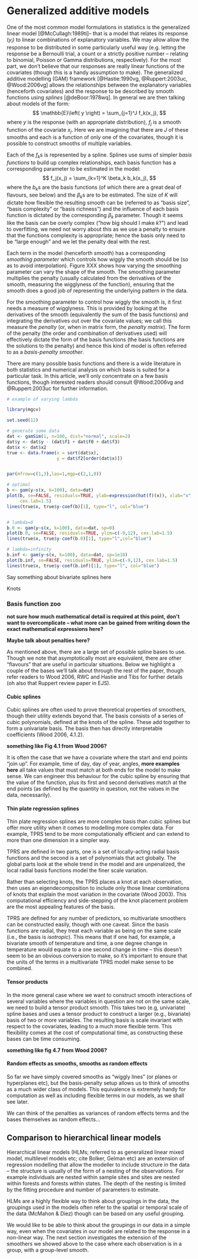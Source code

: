# Generalized additive models

One of the most common model formulations in statistics is the generalized linear model [@McCullagh:1989ti]-- that is a model that relates its response ($y_i$) to linear combinations of explanatory variables. We may allow allow the response to be distributed in some particularly useful way (e.g. letting the response be a Bernoulli trial, a count or a strictly positive number -- relating to binomial, Poisson or Gamma distributions, respectively). For the most part, we don't believe that our responses are really linear functions of the covariates (though this is a handy assumption to make). The generalized additive modelling (GAM) framework [@Hastie:1990vg, @Ruppert:2003uc, @Wood:2006vg] allows the relationships between the explanatory variables (henceforth covariates) and the response to be described by smooth functions using *splines* [@deBoor:1978wq]. In general we are then talking about models of the form:
$$
\mathbb{E}\left( y \right) = \sum_{j=1}^J f_k(x_j),
$$
where $y$ is the response (with an appropriate distribution), $f_j$ is a smooth function of the covariate $x_j$. Here we are imagining that there are $J$ of these smooths and each is a function of only one of the covariates, though it is possible to construct smooths of multiple variables.

Each of the $f_k$s is represented by a spline. Splines use sums of simpler *basis functions* to build up complex relationships, each basis function has a corresponding parameter to be estimated in the model:
$$
f_j(x_j) = \sum_{k=1}^K \beta_k b_k(x_j),
$$
where the $b_k$s are the basis functions (of which there are a great deal of flavours, see below) and the $\beta_k$s are to be estimated. The size of $K$ will dictate how flexible the resulting smooth can be (referred to as "basis size", "basis complexity" or "basis richness") and the influence of each basis function is dictated by the corresponding $\beta_k$ parameter. Though it seems like the basis can be overly complex ("how big should I make $k$?") and lead to overfitting, we need not worry about this as we use a penalty to ensure that the functions complexity is appropriate; hence the basis only need to be "large enough" and we let the penalty deal with the rest.

Each term in the model (henceforth *smooth*) has a corresponding *smoothing parameter* which controls how wiggly the smooth should be (so as to avoid interpolation). Figure XXX shows how varying the smoothing parameter can vary the shape of the smooth. The smoothing parameter multiplies the penalty (usually calculated from the derivatives of the smooth, measuring the wigglyness of the function), ensuring that the smooth does a good job of representing the underlying pattern in the data.

For the smoothing parameter to control how wiggly the smooth is, it first needs a measure of wigglyness. This is provided by looking at the derivatives of the smooth (equivalently the sum of the basis functions) and integrating the derivatives out over the covariate values; we call this measure the *penalty* (or, when in matrix form, the *penalty matrix*). The form of the penalty (the order and combination of derivatives used) will effectively dictate the form of the basis functions (the basis functions are the solutions to the penalty) and hence this kind of model is often referred to as a *basis-penalty smoother*.

There are many possible basis functions and there is a wide literature in both statistics and numerical analysis on which basis is suited for a particular task. In this article, we'll only concentrate on a few basis functions, though interested readers should consult @Wood:2006vg and @Ruppert:2003uc for further information.

```r
# example of varying lambda

library(mgcv)

set.seed(12)

# generate some data
dat <- gamSim(1, n=100, dist="normal", scale=2)
dat$y <- dat$y - (dat$f1 + dat$f0 + dat$f3)
dat$x <- dat$x2
true <- data.frame(x = sort(dat$x),
                   y = dat$f2[order(dat$x)])


par(mfrow=c(1,3),las=1,mgp=c(2,1,0))

# optimal
b <- gam(y~s(x, k=100), data=dat)
plot(b, se=FALSE, residuals=TRUE, ylab=expression(hat(f)(x)), xlab="x", ylim=c(-9,12),
     cex.lab=1.5)
lines(true$x, true$y-coef(b)[1], type="l", col="blue")


# lambda=0
b.0 <- gam(y~s(x, k=100), data=dat, sp=0)
plot(b.0, se=FALSE, residuals=TRUE, ylim=c(-9,12), cex.lab=1.5)
lines(true$x, true$y-coef(b.0)[1], type="l",col="blue")

# lambda=infinity
b.inf <- gam(y~s(x, k=100), data=dat, sp=1e10)
plot(b.inf, se=FALSE, residuals=TRUE, ylim=c(-9,12), cex.lab=1.5)
lines(true$x, true$y-coef(b.inf)[1], type="l", col="blue")
```

Say something about bivariate splines here

Knots

### Basis function zoo

**not sure how much mathematical detail is required at this point, don't want to overcomplicate -- what more can be gained from writing down the exact mathematical expressions here?**

**Maybe talk about penalties here?**

As mentioned above, there are a large set of possible spline bases to use. Though we note that asymptotically most are equivalent, there are other "flavours" that are useful in particular situations. Below we highlight a couple of the bases we'll talk about through the rest of the paper, though refer readers to Wood 2006, RWC and Hastie and Tibs for further details (oh also that Ruppert review paper in EJS).


#### Cubic splines

Cubic splines are often used to prove theoretical properties of smoothers, though their utility extends beyond that. The basis consists of a series of cubic polynomials, defined at the knots of the spline. These add together to form a univariate basis. The basis then has directly interpretable coefficients (Wood 2006, 4.1.2).

**something like Fig 4.1 from Wood 2006?**

It is often the case that we have a covariate where the start and end points "join up". For example, time of day, day of year, angles, **more examples here** all take values that must match at both ends for the model to make sense. We can engineer this behaviour for the cubic spline by ensuring that the value of the function, plus its first and second derivatives match at the end points (as defined by the quantity in question, not the values in the data, necessarily).


#### Thin plate regression splines

Thin plate regression splines are more complex basis than cubic splines but offer more utility when it comes to modelling more complex data. For example, TPRS tend to be more computationally efficient and can extend to more than one dimension in a simpler way.

TPRS are defined in two parts, one is a set of locally-acting radial basis functions and the second is a set of polynomials that act globally. The global parts look at the whole trend in the model and are unpenalized, the local radial basis functions model the finer scale variation.

Rather than selecting knots, the TPRS places a knot at each observation, then uses an eigendecomposition to include only those linear combinations of knots that explain the most variation in the covariate (Wood 2003). This computational efficiency and side-stepping of the knot placement problem are the most appealing features of the basis.

TPRS are defined for any number of predictors, so multivariate smoothers can be constructed easily, though with one caveat. Since the basis functions are radial, they treat each variable as being on the same scale (i.e., the basis is *isotropic*). This means that if one had, for example, a bivariate smooth of temperature and time, a one degree change in temperature would equate to a one second change in time -- this doesn't seem to be an obvious conversion to make, so it's important to ensure that the units of the terms in a multivariate TPRS model make sense to be combined.

#### Tensor products

In the more general case where we want to construct smooth interactions of several variables where the variables in question are not on the same scale, we need to build a tensor product smooth. This takes two (e.g, univariate) spline bases and uses a tensor product to construct a larger (e.g., bivariate) basis of two or more variables. The resulting basis is scale invariant with respect to the covariates, leading to a much more flexible term. This flexibility comes at the cost of computational time, as constructing these bases can be time consuming.

**something like fig 4.7 from Wood 2006?**




#### Random effects as smooths, smooths as random effects

So far we have simply covered smooths as "wiggly lines" (or planes or hyperplanes etc), but the basis-penalty setup allows us to think of smooths as a much wider class of models. This equivalence is extremely handy for computation as well as including flexible terms in our models, as we shall see later.

We can think of the penalties as variances of random effects terms and the bases themselves as random effects...

## Comparison to hierarchical linear models

Hierarchical linear models (HLMs; referred to as generalized linear mixed model, multilevel models etc; cite Bolker, Gelman etc) are an extension of regression modelling that allow the modeller to include structure in the data -- the structure is usually of the form of a nesting of the observations. For example individuals are nested within sample sites and sites are nested within forests and forests within states. The depth of the nesting is limited by the fitting procedure and number of parameters to estimate.

HLMs are a highly flexible way to think about groupings in the data, the groupings used in the models often refer to the spatial or temporal scale of the data (McMahon & Diez) though can be based on any useful grouping.


We would like to be able to think about the groupings in our data in a simple way, even when the covariates in our model are related to the response in a non-linear way. The next section investigates the extension of the smoothers we showed above to the case where each observation is in a group, with a group-level smooth.




